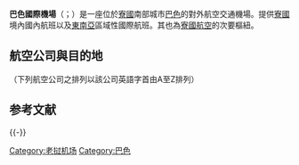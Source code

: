 {{Infobox Airport
| name = 巴色國際機場
| nativename = {{lang|lo|ສະໜາມບິນສາກົນປາກເຊ}}
| image = Pakxe Airport Laos.jpg
| IATA = PKZ
| ICAO = VLPS
| type = 軍民合用
| operator = 寮國空軍
| city-served = {{LAO}}[[巴色|巴色]]
| elevation-f = 351
| elevation-m = 107
| coordinates = {{Coord|15|08|02|N|105|46|55|E|type:airport}}
}}
'''巴色國際機場'''（{{lang-lo|'''ສະໜາມບິນສາກົນປາກເຊ'''}}；{{airport codes|PKZ|VLPS}}）是一座位於[[寮國|寮國]]南部城市[[巴色|巴色]]的對外航空交通機場。提供[[寮國|寮國]]境內國內航班以及[[東南亞|東南亞]]區域性國際航班。其也為[[寮國航空|寮國航空]]的次要樞紐。

==航空公司與目的地==
（下列航空公司之排列以該公司英語字首由A至Z排列）
{{airport-dest-list
|3rdcoltitle=航廈
|{{flagicon|LAO}} [[寮國航空|寮國航空]]（QV）| [[瓦岱國際機場|永珍]]、[[琅勃拉邦国际机场|琅勃拉邦]]、[[沙湾拿吉机场|沙湾拿吉]] | 國內                                                                                                |{{flagicon|LAO}} [[寮國航空|寮國航空]]（QV）| [[素万那普国际机场|曼谷-蘇凡納布]]、[[暹粒-吴哥国际机场|暹粒]] | 國際
}}

== 参考文献 ==
{{Reflist}}

{{-}}
{{老挝机场}}
{{機場小作品}}

[[Category:老挝机场|Category:老挝机场]]
[[Category:巴色|Category:巴色]]